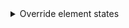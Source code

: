 <details><summary >Override element states</summary>

The previous code sample show how to specify a custom color for a `naked` button by using a `style` attribute. It works great to provide a basic property like a `background-color`. What about [element states](https://developer.mozilla.org/en-US/docs/Web/CSS/Pseudo-classes) though? You can't specify an hover state with the `style` attribute.

Here's another way to provide a custom color with a few CSS classes and a [CSS variable](https://developer.mozilla.org/en-US/docs/Web/CSS/Using_CSS_custom_properties). This sample render a button with a custom `background-color` and apply a darker filter when hovered.

```css
/* colored-button.module.css */

.coloredButton {
    background-color: var(--color);
}

.coloredButton:hover {
    background: linear-gradient(rgba(0, 0, 0, 0.1), rgba(0, 0, 0, 0.1)), var(--color);
}
```

```jsx
/* colored-button.jsx */

import styles from "./colored-button.module.css";

function ColoredButton({ text, color }) {
    <Button
        className={styles.coloredButton}
        style={{ "--color": color }}
        naked
    >
        {text}
    </Button>
}
```

</details>
